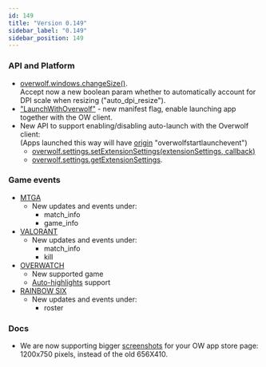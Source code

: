 ```yaml
---
id: 149
title: "Version 0.149"
sidebar_label: "0.149"
sidebar_position: 149
---
```


### API and Platform

* [overwolf.windows.changeSize()](windows#changesizechangesizeparams-callback).  
  Accept now a new boolean param whether to automatically account for DPI scale when resizing ("auto_dpi_resize").
* ["LaunchWithOverwolf"](manifest#enable-app-auto-launch-with-overwolf) - new manifest flag, enable launching app together with the OW client.
* New API to support enabling/disabling auto-launch with the Overwolf client:  
  (Apps launched this way will have [origin](extensions#the-origin-string) "overwolfstartlaunchevent") 
  * [overwolf.settings.setExtensionSettings(extensionSettings, callback)](settings#setextensionsettingsextensionsettings-callback)
  * [overwolf.settings.getExtensionSettings](settings#getextensionsettingscallback).

### Game events

* [MTGA](games/events/mtga)
  * New updates and events under:
    * match_info
    * game_info
* [VALORANT](games/events/valorant)
  * New updates and events under:
    * match_info
    * kill
* [OVERWATCH](games/events/overwatch)
  * New supported game
  * [Auto-highlights](media/replays/auto-highlights) support
* [RAINBOW SIX](games/events/rainbow-six)
  * New updates and events under:
    * roster

### Docs

* We are now supporting bigger [screenshots](/start/submit-your-app/submit-your-app-to-the-store#3-screenshotxjpg) for your OW app store page: 1200x750 pixels, instead of the old 656X410.

